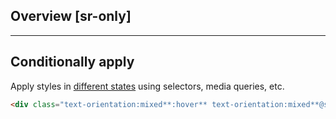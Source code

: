 ## Overview [sr-only]
<Overview/>

---

## Conditionally apply
Apply styles in [different states](/docs/states-and-queries) using selectors, media queries, etc.
```html
<div class="text-orientation:mixed**:hover** text-orientation:mixed**@sm** text-orientation:mixed**@dark** text-orientation:mixed**@print**">…</div>
```

